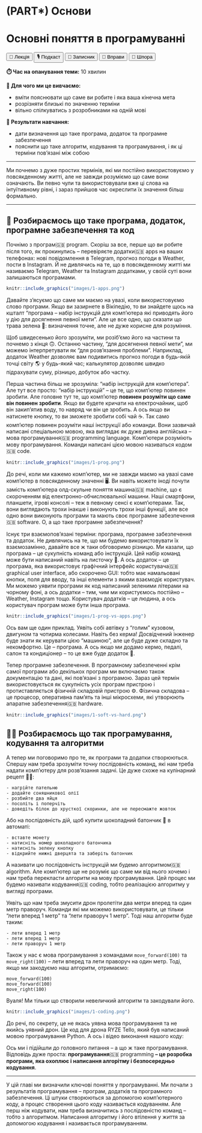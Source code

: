 # (PART\*) Основи {-}

# Основні поняття в програмуванні {#programming}

<div class="btn-group">
  <button class="lecture">🎥 Лекція</button>
  <button class="podcast">🎙️ Подкаст</button>
  <button class="notebook">📓 Записник</button>
  <button class="exercises">🤸 Вправи</button>
  <button class="cheat">📝 Шпора</button>
</div>

**⏱️ Час на опанування теми:** 10 хвилин

**🤷 Для чого ми це вивчаємо:**

- вміти пояснювати що саме ви робите і яка ваша кінечна мета
- розрізняти близькі по значенню терміни
- вільно спілкуватись з розробниками на одній мові

**🔑 Результати навчання:**

- дати визначення що таке програма, додаток та програмне забезпечення
- пояснити що таке алгоритм, кодування та програмування, і як ці терміни пов'язані між собою

---

Ми почнемо з дуже простих термінів, які ми постійно використовуємо у повсякденному житті, але не завжди розуміємо що саме вони означають. Ви певно чули та використовували вже ці слова на інтуїтивному рівні, і зараз прийшов час окреслити їх значення більш формально.

---

## 📲 Розбираємось що таке програма, додаток, програмне забезпечення та код

Почнімо з <span class="highlight-container"><span class="highlight">програм<span class="tooltiptext">🇬🇧 program</span></span></span>. Скоріш за все, перше що ви робите після того, як прокинулись -- перевіряєте <span class="highlight-container"><span class="highlight">додатки<span class="tooltiptext">🇬🇧 apps</span></span></span> на ваших телефонах: нові повідомлення в Telegram, прогноз погоди в Weather, пости в Instagram. Й не дивлячись на те, що в повсякденному житті ми називаємо Telegram, Weather та Instagram додатками, у своїй суті вони залишаються програмами.

```r
knitr::include_graphics("images/1-apps.png")
```

Давайте з'ясуємо що саме ми маємо на увазі, коли використовуємо слово програми. Якщо ви зазирнете в Вікіпедію, то ви знайдете щось на кшталт "програма -- набір інструкцій для комп'ютера які приводять його у дію для досягнення певної мети". Але це все одно, що сказати що трава зелена 🌱: визначення точне, але не дуже корисне для розуміння. 

Щоб швидесенько його зрозуміти, ми розіб'ємо його на частини та почнемо з кінця 🙃. Останню частину, "для досягнення певної мети", ми можемо інтерпретувати як "для розв'язання проблеми". Наприклад, додаток Weather дозволяє вам подивитись прогноз погоди в будь-якій точці світу 🌎 у будь-який час; калькулятор дозволяє швидко підрахувати суму, різницю, добуток або частку. 

Перша частина більш не зрозуміла: "набір інструкцій для комп'ютера". Але тут все просто: "набір інструкцій" -- це те, що комп'ютер повинен зробити. Але головне тут те, що комп'ютер **повинен розуміти що саме він повинен зробити**. Якщо ви будете кричати на електрочайник, щоб він закип'ятив воду, то навряд чи він це зробить. А ось якщо ви натиснете кнопку, то ви зможете зробити собі чай ☕. Так само комп'ютер повинен розуміти наші інструкції або команди. Вони зазвичай написані спеціальною мовою, яка виглядає як дуже дивна англійська -- <span class="highlight-container"><span class="highlight">мова програмування<span class="tooltiptext">🇬🇧 programming language</span></span></span>. Комп'ютери розуміють мову програмування. Команди написані цією мовою називаться <span class="highlight-container"><span class="highlight">кодом<span class="tooltiptext">🇬🇧 code</span></span></span>.

```r
knitr::include_graphics("images/1-prog.png")
```

До речі, коли ми кажемо комп'ютер, ми не завжди маємо на увазі саме комп'ютер в повсякденному значенні 🖥️. Ви навіть можете іноді почути замість комп'ютера олд-скульне поняття <span class="highlight-container"><span class="highlight">машина<span class="tooltiptext">🇬🇧 machine</span></span></span>, що є скороченням від електронно-обчислювальної машини. Наші смартфони, планшети, ігрові консолі -- теж в певному сенсі є комп'ютерами. Так, вони виглядають трохи інакше і виконують трохи інші функції, але все одно вони виконують програми та мають своє <span class="highlight-container"><span class="highlight">програмне забезпечення<span class="tooltiptext">🇬🇧 software</span></span></span>. О, а що таке програмне забезпечення? 

Існує три взаємопов'язані терміни: програма, програмне забезпечення та додаток. Не дивлячись на те, що ми будемо використовувати їх взаємозамінно, давайте все ж таки обговоримо різницю. Ми казали, що програма -- це сукупність команд або інструкцій. Цей набір команд може бути написаний навіть на листочку 📝. А ось додаток -- це програма, яка використовує <span class="highlight-container"><span class="highlight">графічний інтерфейс користувача<span class="tooltiptext">🇬🇧 graphical user interface, або скорочено GUI</span></span></span>: тобто має намальовані кнопки, поля для вводу, та інші елементи з якими взаємодіє користувач. Ми можемо уявити програми як код написаний зеленими літерами на чорному фоні, а ось додатки -- тим, чим ми користуємось постійно -- Weather, Instagram тощо. Користувач додатків -- це людина, а ось користувач програм може бути інша програма.

```r
knitr::include_graphics("images/1-prog-vs-apps.png")
```

Ось вам ще один приклад. Уявіть собі автівку з "голим" кузовом, двигуном та чотирма колесами. Навіть без керма! Досвідчений інженер буде знати як керувати цією "машиною", але це буде дуже складно та некомфортно. Це -- програма. А ось якщо ми додамо кермо, педалі, салон та кондиціонер -- то це вже буде додаток 🚗.

Тепер програмне забезпечення. В програмному забезпеченні крім самої програми або декількох програм ми включаємо також документацію та дані, які пов'язані з програмою. Зараз цей термін використовується як сукупність усіх програм пристрою і протиставляється фізичній складовій пристрою ⚙️. Фізична складова -- це процесор, оперативна пам'ять та інші мікросхеми, які утворюють <span class="highlight-container"><span class="highlight">апаратне забезпечення<span class="tooltiptext">🇬🇧 hardware</span></span></span>.

```r
knitr::include_graphics("images/1-soft-vs-hard.png")
```

## 🧑‍💻 Розбираємось що так програмування, кодування та алгоритми

А тепер ми поговоримо про те, як програми та додатки створюються. Спершу нам треба зрозуміти точну послідовність команд, які нам треба надати комп'ютеру для розв'язання задачі. Це дуже схоже на кулінарний рецепт 🧑‍🍳:

```
- нагрійте пательню
- додайте соняшникової олії
- розбийте два яйця
- посоліть і поперчіть 
- доведіть білок до хрусткої скоринки, але не пересмажте жовток
```

Або на послідовність дій, щоб купити шоколадний батончик 🍫 в автоматі: 

```
- вставте монету
- натисніть номер шоколадного батончика
- натисніть зелену кнопку
- відкрийте нижні дверцята та заберіть батончик 
```

А називати цю послідовність інструкцій ми будемо <span class="highlight-container"><span class="highlight">алгоритмом<span class="tooltiptext">🇬🇧 algorithm</span></span></span>. Але комп'ютер ще не розуміє що саме ми від нього хочемо і нам треба перекласти алгоритм на мову програмування. Цей процес ми будемо називати <span class="highlight-container"><span class="highlight">кодування<span class="tooltiptext">🇬🇧 coding</span></span></span>, тобто реалізацією алгоритму у вигляді програми.

Уявіть що нам треба змусити дрон пролетіти два метри вперед та один метр праворуч. Команди які ми можемо використовувати, це тільки "лети вперед 1 метр" та "лети праворуч 1 метр". Тоді наш алгоритм буде таким:

```
- лети вперед 1 метр
- лети вперед 1 метр
- лети праворуч 1 метр
```

Також у нас є мова програмування з командами `move_forward(100)` та `move_right(100)` -- лети вперед та лети праворуч на один метр. Тоді, якщо ми закодуємо наш алгоритм, отримаємо: 

```
move_forward(100)
move_forward(100)
move_right(100)
```

Вуаля! Ми тільки що створили невеличкий алгоритм та закодували його.

```r
knitr::include_graphics("images/1-coding.png")
```

До речі, по секрету, це не якась уявна мова програмування та не якийсь уявний дрон. Це код для дрона RYZE Tello, який був написаний мовою програмування Python. А ось і відео виконання нашого коду:

Ось ми і підійшли до головного питання -- а що ж таке програмування. Відповідь дуже проста: <span class="highlight-container"><span class="highlight"><b>програмування</b><span class="tooltiptext">🇬🇧 programming</span></span></span> **-- це розробка програми, яка охоплює і написання алгорітму і безпосередньо кодування**. 

---

У цій главі ми визначили ключові поняття у програмуванні. Ми почали з результатів програмування -- програм, додатків та програмного забезпечення. Ці штуки створюються за допомогою комп'ютерного коду, а процес створення цього коду називається кодуванням. Але перш ніж кодувати, нам треба визначитись з послідовністю команд -- тобто з алгоритмом. Написання алгоритму і його втілення у життя за допомогою кодування і називається програмуванням. 


<!-- У цій главі ми познайомимось з такими визначеннями, як програма та алгоритм, та розберемося із поняттями програмування та кодування.  -->




<!-- У цій главі ми розберемося з такими поняттями як програмування, кодування, алгоритм та програма. Ці поняття досить широкі та абстрактні, тому ми наведемо велику кількість прикладів.  -->

<!-- ## Що таке комп'ютерна програмне забезпечення, програма та додаток?  -->

<!-- ## Що таке алгоритм, кодування та програмування?  -->



<!-- Якшо ви коли-небудь готували чи спостерігали як хтось готує, вам не складно буде зрозуміти термінологію пов'язану з програмуванням.  -->


<!-- Ви коли-небудь налаштовували будильник чи використовували калькулятор? Якщо так, то у мене для вас є гарні новини -- ви вже програмували в своєму житті. І не важливо що ви використовували фізичний девайс або додаток на телефоні, головне що ви **надавали команди вашому пристрою в певному порядку**. -->



<!-- Алгоритм -- послідовність точних інструкцій, які використовуються для вирішення якоїсь проблеми чи розв'язання задачі. -->

<!-- Код --  послідовність точних інструкція які написанні мовою яку розуміє комп'ютер.  -->

<!-- Кодування -- реалізація алгорітму у вигляді программи, або іншими словами переклад алгоритму на мову, яку розуміють компьютери.  -->

<!-- Програмування -- процес проектування, написання, тестування, зневадження і підтримки комп'ютерних програм. -->

<!-- У вужчому значенні програмування розглядається як кодування — реалізація у вигляді програми одного чи кількох взаємопов'язаних алгоритмів (у сучасних умовах це здійснюється з застосуванням мов програмування). У ширшому сенсі процес програмування охоплює і створення, тобто розробку, алгоритмів, і аналіз потреб майбутніх користувачів програмного забезпечення. -->

<!-- У широкому значенні програмування використовується у значенні створення програми дій або алгоритмів та навчання людей або пристроїв діяти за алгоритмами. -->

<!-- Computer programming is the process of performing a particular computation (or more generally, accomplishing a specific computing result), usually by designing and building an executable computer program. -->


<!-- * Комп'ютерний код пишеться у текстовому редакторі. -->
<!-- Компьютерний код --  -->


<!-- Давайте зробимо крок назад. Все починається не з програмування чи коду, а саме з проблеми, яку треба вирішити. Ви приходите в магазин і вам треба купити два подарунки. Ви невпевнені чи вистачить вам грошей, тому вам треба порахувати суму цін цих подарунки. Якщо ці числа не великі, то ви можете додати їх у голові або навіть порахувати в стовпчик. Проте, рахувати, наприклад в стовпчик не дуже швидко, та й рахувати суму скоріш за все ви будете досить часто. А що до віднімання, множення чи ділення? Ці операції вам теж знадобляться. І десь ось так люди прийшли до того, що їм потрібен калькулятор. -->







<!-- * Кодування  -->
<!-- * Аглоритм  -->
<!-- * Комп'ютера программа або додаток (app) -->
<!-- * мови програмування -->
<!-- * процес який треба автоматизувати -->

<!-- * Код -- це перелік команд у текстовому форматі -->